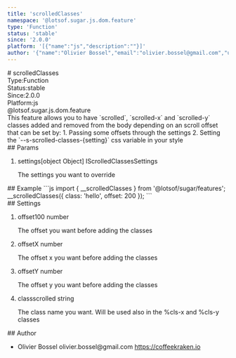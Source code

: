 ```yaml
---
title: 'scrolledClasses'
namespace: '@lotsof.sugar.js.dom.feature'
type: 'Function'
status: 'stable'
since: '2.0.0'
platform: '[{"name":"js","description":""}]'
author: '{"name":"Olivier Bossel","email":"olivier.bossel@gmail.com","url":"https://coffeekraken.io"}'
---
```

<div class="docmap-mdx">
# scrolledClasses
<div class="_metas">
<div class="_type"><span class="_type-label">Type:</span><span class="_type-value">Function</span></div>
<div class="_status"><span class="_status-label">Status:</span><span class="_status-value -stable">stable</span></div>
<div class="_since"><span class="_since-label">Since:</span><span class="_since-value">2.0.0</span></div>
<div class="_platform"><span class="_platform-label">Platform:</span><span class="_platform-value -js">js</span></div>
</div>
<div class="_namespace">@lotsof.sugar.js.dom.feature</div>
<div class="_description">
This feature allows you to have `scrolled`, `scrolled-x` and `scrolled-y` classes added and removed from
the body depending on an scroll offset that can be set by:
1. Passing some offsets through the settings
2. Setting the `--s-scrolled-classes-{setting}` css variable in your style
</div>
<div class="_params">
## Params
<ol class="_list">
<li class="_item">
<span class="_name">settings</span><span class="_default">&lsqb;object Object&rsqb;</span> <span class="_type">IScrolledClassesSettings</span>
<p class="_description">The settings you want to override</p>
</li>
</ol>
</div>
<div class="_examples">
## Example
```js
import { __scrolledClasses } from '@lotsof/sugar/features';
__scrolledClasses({
     class: 'hello',
     offset: 200
});
```
</div>
<div class="_settings">
## Settings
<ol class="_list">
<li class="_item">
<span class="_name">offset</span><span class="_default">100</span> <span class="_type">number</span>
<p class="_description">The offset you want before adding the classes</p>
</li>
<li class="_item">
<span class="_name">offsetX</span><span class="_default"></span> <span class="_type">number</span>
<p class="_description">The offset x you want before adding the classes</p>
</li>
<li class="_item">
<span class="_name">offsetY</span><span class="_default"></span> <span class="_type">number</span>
<p class="_description">The offset y you want before adding the classes</p>
</li>
<li class="_item">
<span class="_name">class</span><span class="_default">scrolled</span> <span class="_type">string</span>
<p class="_description">The class name you want. Will be used also in the %cls-x and %cls-y classes</p>
</li>
</ol>
</div>
<div class="_author">
## Author
<ul class="_list">
<li class="_item">
<span class="_name">Olivier Bossel</span>
<span class="_email">olivier.bossel@gmail.com</span>
<a href="https://coffeekraken.io" target="_blank" class="_url">https://coffeekraken.io</a>
</li>
</ul>
</div>
</div>